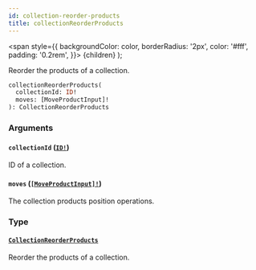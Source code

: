 ```yaml
---
id: collection-reorder-products
title: collectionReorderProducts
---
```


<span
style={{
      backgroundColor: color,
      borderRadius: '2px',
      color: '#fff',
      padding: '0.2rem',
    }}>
{children}
</span>
);

Reorder the products of a collection.

```graphql
collectionReorderProducts(
  collectionId: ID!
  moves: [MoveProductInput]!
): CollectionReorderProducts

```

### Arguments

#### `collectionId` ([`ID!`](/api-reference/scalars/id.mdx))

ID of a collection.

#### `moves` ([`[MoveProductInput]!`](/api-reference/inputs/move-product-input.mdx))

The collection products position operations.

### Type

#### [`CollectionReorderProducts`](/api-reference/objects/collection-reorder-products.mdx)

Reorder the products of a collection.
